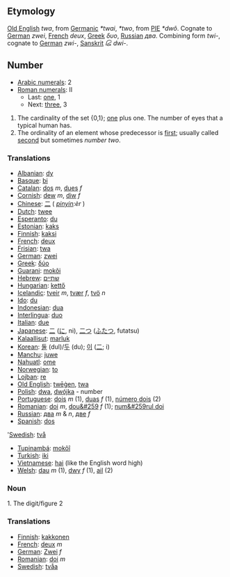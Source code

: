 == Etymology ==
[[Old English]] ''twa'', from [[Germanic]] ''*twai'', ''*two'', from [[w:Proto-Indo-European|PIE]] ''*dwô''. Cognate to [[German]] ''zwei'', [[French]] ''deux'', [[Greek]] ''δυο'', [[Russian]] ''два''. Combining form ''twi-'', cognate to [[German]] ''zwi-'', [[Sanskrit]] ''દ્વિ'' ''dwi-''.

== Number ==
*[[w:Arabic Numerals|Arabic numerals]]: 2
*[[w:Roman numerals|Roman numerals]]: II
**Last: [[one]], 1
**Next: [[three]], 3

# The cardinality of the set {0,1}; [[one]] plus one. The number of eyes that a typical human has.
# The ordinality of an element whose predecessor is [[first]]; usually called [[second]] but sometimes ''number two''.

=== Translations ===
*[[Albanian]]: [[dy]]
*[[Basque]]: [[bi]]
*[[Catalan]]: [[dos]] ''m'', [[dues]] ''f''
*[[Cornish]]: [[dew]] ''m'', [[diw]] ''f''
*[[Chinese]]: [[二]] ( ''[[pinyin]]:èr'' )
*[[Dutch]]: [[twee]]
*[[Esperanto]]: [[du]]
*[[Estonian]]: [[kaks]]
*[[Finnish]]: [[kaksi]]
*[[French]]: [[deux]]
*[[Frisian]]: [[twa]]
*[[German]]: [[zwei]]
*[[Greek]]: [[δύο]]
*[[Guarani]]: [[mokõi]]
*[[Hebrew]]: [[שתיים]]
*[[Hungarian]]: [[kettő]]
*[[Icelandic]]: [[tveir]] ''m'', [[tvær]] ''f'', [[tvö]] ''n''
*[[Ido]]: [[du]]
*[[Indonesian]]: [[dua]]
*[[Interlingua]]: [[duo]]
*[[Italian]]: [[due]]
*[[Japanese]]: [[二]] ([[に]], ni), [[二つ]] ([[ふたつ]], futatsu)
*[[Kalaallisut]]: [[marluk]]
*[[Korean]]: [[둘]] (dul)/[[두]] (du); [[이]] ([[二]]; i)
*[[Manchu]]: [[juwe]]
*[[Nahuatl]]: [[ome]]
*[[Norwegian]]: [[to]]
*[[Lojban]]: [[re]]
*[[Old English]]: [[twēġen]], [[twa]]
*[[Polish]]: [[dwa]], [[dwójka]] - number
*[[Portuguese]]: [[dois]] ''m'' (1), [[duas]] ''f'' (1), [[número dois]] (2)
*[[Romanian]]: [[doi]] ''m'', [[dou&#259]] ''f'' (1); [[num&#259rul doi]]
*[[Russian]]: [[два]] ''m'' & ''n'', [[две]] ''f''
*[[Spanish]]: [[dos]]
'[[Swedish]]: [[två]]
*[[Tupinambá]]: [[mokõî]]
*[[Turkish]]: [[iki]]
*[[Vietnamese]]: [[hai]] (like the English word high)
*[[Welsh]]: [[dau]] ''m'' (1), [[dwy]] ''f'' (1), [[ail]] (2)

=== Noun ===

1. The digit/figure 2

=== Translations ===
*[[Finnish]]: [[kakkonen]]
*[[French]]: [[deux]] ''m''
*[[German]]: [[Zwei]] ''f''
*[[Romanian]]: [[doi]] ''m''
*[[Swedish]]: [[tvåa]]